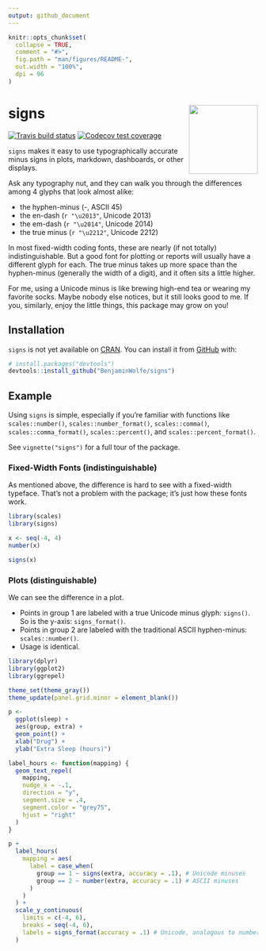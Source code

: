 ```yaml
---
output: github_document
---
```


<!-- README.md is generated from README.Rmd. Please edit that file -->

```r
knitr::opts_chunk$set(
  collapse = TRUE,
  comment = "#>",
  fig.path = "man/figures/README-",
  out.width = "100%",
  dpi = 96
)
```

# signs <a href='https://benjaminwolfe.github.io/signs/'><img src='man/figures/logo.svg' align="right" height="139" /></a>

<!-- badges: start -->
[![Travis build status](https://travis-ci.org/BenjaminWolfe/signs.svg?branch=master)](https://travis-ci.org/BenjaminWolfe/signs)
[![Codecov test coverage](https://codecov.io/gh/BenjaminWolfe/signs/branch/master/graph/badge.svg)](https://codecov.io/gh/BenjaminWolfe/signs?branch=master)
<!-- badges: end -->

`signs` makes it easy to use typographically accurate minus signs
in plots, markdown, dashboards, or other displays.

Ask any typography nut, and they can walk you through the differences
among 4 glyphs that look almost alike:

* the hyphen-minus (-, ASCII 45)
* the en-dash (`r "\u2013"`, Unicode 2013)
* the em-dash (`r "\u2014"`, Unicode 2014)
* the true minus (`r "\u2212"`, Unicode 2212)

In most fixed-width coding fonts,
these are nearly (if not totally) indistinguishable.
But a good font for plotting or reports
will usually have a different glyph for each.
The true minus takes up more space than the hyphen-minus
(generally the width of a digit),
and it often sits a little higher.

For me, using a Unicode minus is like brewing high-end tea
or wearing my favorite socks.
Maybe nobody else notices, but it still looks good to me.
If you, similarly, enjoy the little things,
this package may grow on you!

## Installation

`signs` is not yet available on [CRAN](https://CRAN.R-project.org).
You can install it from [GitHub](https://github.com/BenjaminWolfe/signs) with:

``` r
# install.packages("devtools")
devtools::install_github("BenjaminWolfe/signs")
```

## Example

Using `signs` is simple, especially if you're familiar with functions like
`scales::number()`, `scales::number_format()`,
`scales::comma()`, `scales::comma_format()`,
`scales::percent()`, and `scales::percent_format()`.

See `vignette("signs")` for a full tour of the package.

### Fixed-Width Fonts (indistinguishable)

As mentioned above, the difference is hard to see with a fixed-width typeface.
That's not a problem with the package; it's just how these fonts work.

```r
library(scales)
library(signs)

x <- seq(-4, 4)
number(x)

signs(x)
```

### Plots (distinguishable)

We can see the difference in a plot.

* Points in group 1 are labeled
  with a true Unicode minus glyph: `signs()`.
  So is the y-axis: `signs_format()`.
* Points in group 2 are labeled
  with the traditional ASCII hyphen-minus: `scales::number()`.
* Usage is identical.

```r
library(dplyr)
library(ggplot2)
library(ggrepel)

theme_set(theme_gray())
theme_update(panel.grid.minor = element_blank())

p <- 
  ggplot(sleep) +
  aes(group, extra) +
  geom_point() +
  xlab("Drug") +
  ylab("Extra Sleep (hours)")

label_hours <- function(mapping) {
  geom_text_repel(
    mapping,
    nudge_x = -.1,
    direction = "y",
    segment.size = .4,
    segment.color = "grey75",
    hjust = "right"
  )
}

p +
  label_hours(
    mapping = aes(
      label = case_when(
        group == 1 ~ signs(extra, accuracy = .1), # Unicode minuses
        group == 2 ~ number(extra, accuracy = .1) # ASCII minuses
      )
    )
  ) +
  scale_y_continuous(
    limits = c(-4, 6),
    breaks = seq(-4, 6),
    labels = signs_format(accuracy = .1) # Unicode, analogous to number_format() 
  )
```
